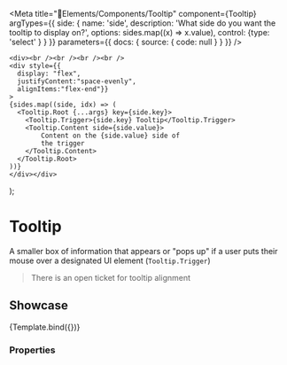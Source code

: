 
<Meta
  title="🧩Elements/Components/Tooltip"
  component={Tooltip}
  argTypes={{
    side: {
      name: 'side',
      description: 'What side do you want the tooltip to display on?',
      options: sides.map((x) => x.value),
      control: {type: 'select' }
    }
  }}
  parameters={{
      docs: {
          source: {
              code: null
          }
      }
  }}
/>

    <div><br /><br /><br /><br />
    <div style={{ 
      display: "flex", 
      justifyContent:"space-evenly", 
      alignItems:"flex-end"}}
    >
    {sides.map((side, idx) => (
      <Tooltip.Root {...args} key={side.key}>
        <Tooltip.Trigger>{side.key} Tooltip</Tooltip.Trigger>
        <Tooltip.Content side={side.value}>
            Content on the {side.value} side of 
            the trigger
        </Tooltip.Content>
      </Tooltip.Root>
    ))}
    </div></div>
);

# Tooltip

A smaller box of information that appears or "pops up" if a user puts their mouse over a designated UI element (`Tooltip.Trigger`) 
> There is an open ticket for tooltip alignment

<!--You can customize variants changing the variables, more info in the [variables page](/docs/start--page)-->

## Showcase
<Canvas>
  <Story
    name="Tooltip"
    height="275px">
    {Template.bind({})}
  </Story>
</Canvas>

### Properties

<ArgsTable story="Tooltip" of={Tooltip} />


